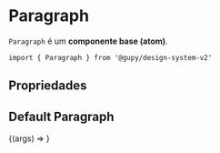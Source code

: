 
<Meta title="atoms/Typography/Paragraph" component={Paragraph} argTypes={{}} />

# Paragraph

`Paragraph` é um **componente base (atom)**.

`import { Paragraph } from '@gupy/design-system-v2'`

## Propriedades

<ArgsTable of={Paragraph} />

## Default Paragraph

<Canvas>
  <Story name="Paragraph" args={{ children: 'My Paragraph' }}>
    {(args) => <Paragraph {...args} />}
  </Story>
</Canvas>
